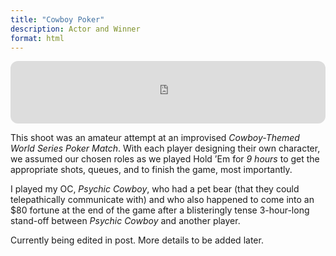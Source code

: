 ```yaml
---
title: "Cowboy Poker"
description: Actor and Winner
format: html
---
```

:::: {.content-visible when-format="html"}
<iframe style="border-radius:12px" src="https://open.spotify.com/embed/track/486YUqcmF9IWPkreU0THcQ?utm_source=generator" width="100%" height="100" frameBorder="0" allowfullscreen="" allow="autoplay; clipboard-write; encrypted-media; fullscreen; picture-in-picture" loading="lazy"></iframe>
::::

This shoot was an amateur attempt at an improvised *Cowboy-Themed World Series Poker Match*. With each player designing their own character, we assumed our chosen roles as we played Hold 'Em for *9 hours* to get the appropriate shots, queues, and to finish the game, most importantly.

I played my OC, *Psychic Cowboy*, who had a pet bear (that they could telepathically communicate with) and who also happened to come into an $80 fortune at the end of the game after a blisteringly tense 3-hour-long stand-off between *Psychic Cowboy* and another player.  

Currently being edited in post. More details to be added later. 